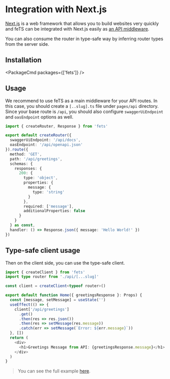 
# Integration with Next.js

[Next.js](https://nextjs.org) is a web framework that allows you to build websites very quickly and
feTS can be integrated with Next.js easily as
[an API middleware](https://nextjs.org/docs/api-routes/api-middlewares).

You can also consume the router in type-safe way by inferring router types from the server side.

## Installation

<PackageCmd packages={['fets']} />

## Usage

We recommend to use feTS as a main middleware for your API routes. In this case, you should create a
`[..slug].ts` file under `pages/api` directory. Since your base route is `/api`, you should also
configure `swaggerUiEndpoint` and `oasEndpoint` options as well.

```ts filename=pages/api/[...slug].ts
import { createRouter, Response } from 'fets'

export default createRouter({
  swaggerUiEndpoint: '/api/docs',
  oasEndpoint: '/api/openapi.json'
}).route({
  method: 'GET',
  path: '/api/greetings',
  schemas: {
    responses: {
      200: {
        type: 'object',
        properties: {
          message: {
            type: 'string'
          }
        },
        required: ['message'],
        additionalProperties: false
      }
    }
  } as const,
  handler: () => Response.json({ message: 'Hello World!' })
})
```

## Type-safe client usage

Then on the client side, you can use the type-safe client.

```ts filename = pages/index.tsx
import { createClient } from 'fets'
import type router from './api/[...slug]'

const client = createClient<typeof router>()

export default function Home({ greetingsResponse }: Props) {
  const [message, setMessage] = useState('')
  useEffect(() => {
    client['/api/greetings']
      .get()
      .then(res => res.json())
      .then(res => setMessage(res.message))
      .catch(err => setMessage(`Error: ${err.message}`))
  }, [])
  return (
    <div>
      <h1>Greetings Message from API: {greetingsResponse.message}</h1>
    </div>
  )
}
```

> You can see the full example
> [here](https://github.com/ardatan/fets/tree/master/examples/nextjs-example).
